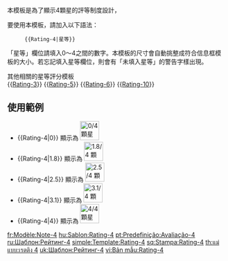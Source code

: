<includeonly><!-- 在這裡加入模板的保護標識 --></includeonly><noinclude>{{Documentation subpage}}</noinclude>
<!-- 請在這條線之下編輯模板的說明文件 -->
本模板是為了顯示4顆星的評等制度設計，

要使用本模板，請加入以下語法：
:<tt><nowiki>{{Rating-4|星等}}</nowiki></tt>

「星等」欄位請填入0～4之間的數字。本模板的尺寸會自動挑整成符合信息框模板的大小。若忘記填入星等欄位，則會有「未填入星等」的警告字樣出現。

其他相關的星等評分模板<br />
{{[[Template:Rating-3|Rating-3]]}}
{{[[Template:Rating-5|Rating-5]]}}
{{[[Template:Rating-6|Rating-6]]}}
{{[[Template:Rating-10|Rating-10]]}}

== 使用範例 ==
*<nowiki>{{Rating-4|0}}</nowiki> 顯示為 [[File:Stars400.svg|44px|0/4 顆星]]
*<nowiki>{{Rating-4|1.8}}</nowiki> 顯示為 [[File:Stars415.svg|44px|1.8/4 顆星]]
*<nowiki>{{Rating-4|2.5}}</nowiki> 顯示為 [[File:Stars425.svg|44px|2.5/4 顆星]]
*<nowiki>{{Rating-4|3.1}}</nowiki> 顯示為 [[File:Stars435.svg|44px|3.1/4 顆星]]
*<nowiki>{{Rating-4|4}}</nowiki> 顯示為 [[File:Stars440.svg|44px|4/4 顆星]]

<includeonly>
<!-- 分類 -->
[[Category:評價模板|{{PAGENAME}}]]

<!-- 其他語言 -->
[[fr:Modèle:Note-4]]
[[hu:Sablon:Rating-4]]
[[pt:Predefinição:Avaliação-4]]
[[ru:Шаблон:Рейтинг-4]]
[[simple:Template:Rating-4]]
[[sq:Stampa:Rating-4]]
[[th:แม่แบบ:เรตติง 4]]
[[uk:Шаблон:Рейтинг-4]]
[[vi:Bản mẫu:Rating-4]]
</includeonly>